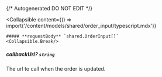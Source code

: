 {/* Autogenerated DO NOT EDIT  */}

<Collapsible
    content={() => import('/content/models/shared/order_input/typescript.mdx')}
>
    ##### **requestBody** `shared.OrderInput[]`
    <Collapsible.Break/>
</Collapsible>

##### **callbackUrl?** `string`
The url to call when the order is updated.

